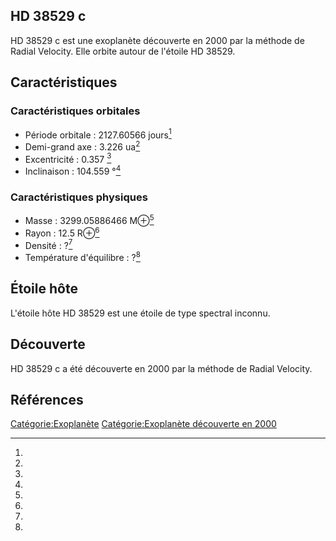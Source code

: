== HD 38529 c ==

{{Infobox Exoplanète
| nom = HD 38529 c
| image = 
| légende = 
| étoile = HD 38529
| constellation = 
| ascension_droite = 
| déclinaison = 
| distance = ?
| type_spectral = ?
| masse = 3299.05886466 M⊕<ref></ref>
| rayon = 12.5 R⊕<ref></ref>
| densité = ?<ref></ref>
| gravité = ?<ref></ref>
| température = ?<ref></ref>
| période = 2127.60566 j<ref></ref>
| demi_grand_axe = 3.226 ua<ref></ref>
| excentricité = 0.357 <ref></ref>
| inclinaison = 104.559 °<ref></ref>
| méthode_découverte = Radial Velocity
| date_découverte = 2000
| statut = Confirmée
}}

HD 38529 c est une exoplanète découverte en 2000 par la méthode de Radial Velocity. Elle orbite autour de l'étoile HD 38529.

== Caractéristiques ==

=== Caractéristiques orbitales ===
* Période orbitale : 2127.60566 jours<ref></ref>
* Demi-grand axe : 3.226 ua<ref></ref>
* Excentricité : 0.357 <ref></ref>
* Inclinaison : 104.559 °<ref></ref>

=== Caractéristiques physiques ===
* Masse : 3299.05886466 M⊕<ref></ref>
* Rayon : 12.5 R⊕<ref></ref>
* Densité : ?<ref></ref>
* Température d'équilibre : ?<ref></ref>

== Étoile hôte ==

{{Infobox Étoile
| nom = HD 38529
| image = 
| légende = 
| constellation = 
| ascension_droite = 
| déclinaison = 
| distance = ?
| type_spectral = ?
| magnitude_absolue = 
| magnitude_apparente = 
| masse = ?<ref></ref>
| rayon = ?<ref></ref>
| température = ?<ref></ref>
| métallicité = ?<ref></ref>
| âge = ?<ref></ref>
}}

L'étoile hôte HD 38529 est une étoile de type spectral inconnu.

== Découverte ==

HD 38529 c a été découverte en 2000 par la méthode de Radial Velocity.

== Références ==
<references />

[[Catégorie:Exoplanète]]
[[Catégorie:Exoplanète découverte en 2000]]
